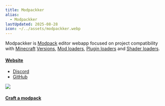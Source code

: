 ```yaml
---
title: Modpackker
alias:
  - Modpackker
lastUpdated: 2025-08-28
icon: ~/../assets/modpackker.webp
---
```


Modpackker is [Modpack](/modpack) editor webapp focused on project compatibility with [Minecraft](/minecraft) [Versions](/versions), [Mod loaders](/modloaders), [Plugin loaders](/pluginloaders) and [Shader loaders](/shaderloaders).

#### [Website](https://modpackker.vercel.app)
- [Discord](https://discord.gg/gaDqYhxyzB)
- [GitHub](https://github.com/modpackker)

![](~/assets/modpackker.webp)

#### [Craft a modpack](/craftmodpack)